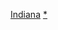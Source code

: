 {{template category|type=navbox|description =此分類收錄[[印第安纳州行政區劃|印第安纳州縣份]]導航模板}}

[[Category:美國縣份模板|Indiana]]
[[Category:印第安纳州行政区划|*]]